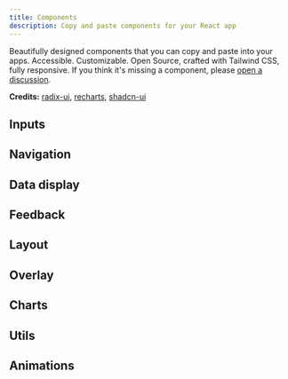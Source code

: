 ```yaml
---
title: Components
description: Copy and paste components for your React app
---
```


Beautifully designed components that you can copy and paste into your apps. Accessible. Customizable. Open Source, crafted with Tailwind CSS, fully responsive.
If you think it's missing a component, please [open a discussion](https://github.com/mehdibha/rcopy/discussions/new?category=requests).

**Credits:** [radix-ui](https://radix-ui.com), [recharts](https://recharts.org), [shadcn-ui](https://ui.shadcn.com)

## Inputs

<DocsList name="components/inputs" />

## Navigation

<DocsList name="components/navigation" />

## Data display

<DocsList name="components/data-display" />

## Feedback

<DocsList name="components/feedback" />

## Layout

<DocsList name="components/layout" />

## Overlay

<DocsList name="components/overlay" />

## Charts

<DocsList name="components/charts" />

## Utils

<DocsList name="components/utils" />

## Animations

<DocsList name="components/animations" />
